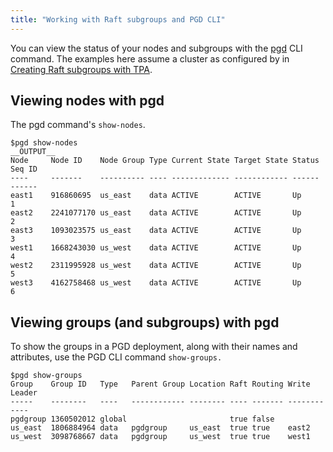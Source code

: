 ```yaml
---
title: "Working with Raft subgroups and PGD CLI"
---
```



You can view the status of your nodes and subgroups with the [pgd](../../cli/) CLI command. The examples here assume a cluster as configured by in [Creating Raft subgroups with TPA](01_raft_subgroups_and_tpa).


## Viewing nodes with pgd

The pgd command's `show-nodes`.
```shell
$pgd show-nodes
__OUTPUT__
Node     Node ID    Node Group Type Current State Target State Status Seq ID 
----     -------    ---------- ---- ------------- ------------ ------ ------ 
east1    916860695  us_east    data ACTIVE        ACTIVE       Up     1      
east2    2241077170 us_east    data ACTIVE        ACTIVE       Up     2      
east3    1093023575 us_east    data ACTIVE        ACTIVE       Up     3      
west1    1668243030 us_west    data ACTIVE        ACTIVE       Up     4      
west2    2311995928 us_west    data ACTIVE        ACTIVE       Up     5      
west3    4162758468 us_west    data ACTIVE        ACTIVE       Up     6      
```

## Viewing groups (and subgroups) with pgd

To show the groups in a PGD deployment, along with their names and attributes, use the PGD CLI command `show-groups.`

```
$pgd show-groups
Group    Group ID   Type   Parent Group Location Raft Routing Write Leader 
-----    --------   ----   ------------ -------- ---- ------- ------------ 
pgdgroup 1360502012 global                       true false                 
us_east  1806884964 data   pgdgroup     us_east  true true    east2     
us_west  3098768667 data   pgdgroup     us_west  true true    west1     
```

